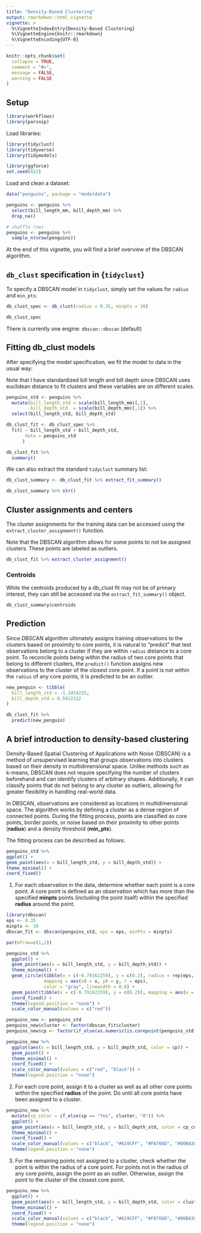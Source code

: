 ```yaml
---
title: "Density-Based Clustering"
output: rmarkdown::html_vignette
vignette: >
  %\VignetteIndexEntry{Density-Based Clustering}
  %\VignetteEngine{knitr::rmarkdown}
  %\VignetteEncoding{UTF-8}
---
```


```r
knitr::opts_chunk$set(
  collapse = TRUE,
  comment = "#>",
  message = FALSE,
  warning = FALSE
)
```


## Setup

```r
library(workflows)
library(parsnip)
```

Load libraries:

```r
library(tidyclust)
library(tidyverse)
library(tidymodels)
```


```r
library(ggforce)
set.seed(822)
```

Load and clean a dataset:


```r
data("penguins", package = "modeldata")

penguins <- penguins %>%
  select(bill_length_mm, bill_depth_mm) %>%
  drop_na()

# shuffle rows
penguins <- penguins %>%
  sample_n(nrow(penguins))
```

At the end of this vignette, you will find a brief overview of the DBSCAN algorithm.



## `db_clust` specification in {`tidyclust`}

To specify a DBSCAN model in `tidyclust`, simply set the values for `radius` and `min_pts`:

```r
db_clust_spec <- db_clust(radius = 0.35, minpts = 10)

db_clust_spec
```

There is currently one engine: `dbscan::dbscan` (default)

## Fitting db_clust models

After specifying the model specification, we fit the model to data in the usual way:

Note that I have standardized bill length and bill depth since DBSCAN uses euclidean distance to fit clusters and these variables are on different scales.

```r

penguins_std <- penguins %>%
  mutate(bill_length_std = scale(bill_length_mm)[,1],
         bill_depth_std  = scale(bill_depth_mm)[,1]) %>%
  select(bill_length_std, bill_depth_std)

db_clust_fit <- db_clust_spec %>%
  fit( ~ bill_length_std + bill_depth_std,
       data = penguins_std
      )

db_clust_fit %>% 
  summary()
```

We can also extract the standard `tidyclust` summary list:

```r
db_clust_summary <- db_clust_fit %>% extract_fit_summary()

db_clust_summary %>% str()

```

## Cluster assignments and centers

The cluster assignments for the training data can be accessed using the `extract_cluster_assignment()` function.

Note that the DBSCAN algorithm allows for some points to not be assigned clusters. These points are labeled as outliers.


```r
db_clust_fit %>% extract_cluster_assignment()
```

### Centroids

While the centroids produced by a db_clust fit may not be of primary interest, they can still be accessed via the `extract_fit_summary()` object.

```r
db_clust_summary$centroids
```

## Prediction


Since $DBSCAN$ algorithm ultimately assigns training observations to the clusters based on proximity to core points, it is natural to "predict" that test  observations belong to a cluster if they are within `radius` distance to a core point. To reconcile points being within the radius of two core points that belong to different clusters, the `predict()` function assigns new observations to the cluster of the closest core point. If a point is not within the `radius` of any core points, it is predicted to be an outlier.


```r
new_penguin <- tibble(
  bill_length_std = -1.2454235,
  bill_depth_std = 0.5012132
)

db_clust_fit %>%
  predict(new_penguin)
```


## A brief introduction to density-based clustering

Density-Based Spatial Clustering of Applications with Noise (DBSCAN) is a method of unsupervised learning that groups observations into clusters based on their density in multidimensional space. Unlike methods such as k-means, DBSCAN does not require specifying the number of clusters beforehand and can identify clusters of arbitrary shapes. Additionally, it can classify points that do not belong to any cluster as outliers, allowing for greater flexibility in handling real-world data.

In DBSCAN, observations are considered as locations in multidimensional space. The algorithm works by defining a cluster as a dense region of connected points. During the fitting process, points are classified as core points, border points, or noise based on their proximity to other points (**radius**) and a density threshold (**min_pts**).

The fitting process can be described as follows:

```r

penguins_std %>%
ggplot() +
geom_point(aes(x = bill_length_std, y = bill_depth_std)) +
theme_minimal() +
coord_fixed()

```

1. For each observation in the data, determine whether each point is a core point. A core point is defined as an observation which has more than the specified **minpts** points (including the point itself) within the specified **radius** around the point.


```r
library(dbscan)
eps <- 0.35
minpts <- 10
dbscan_fit <- dbscan(penguins_std, eps = eps, minPts = minpts)

```

```r
par(mfrow=c(1,2))

penguins_std %>%
  ggplot() +
  geom_point(aes(x = bill_length_std, y = bill_depth_std)) +
  theme_minimal() +
  geom_circle(tibble(x = c(-0.79162259), y = c(0.2), radius = rep(eps,1)),
              mapping = aes(x0 = x, y0 = y, r = eps),
              color = "gray", linewidth = 0.8) +
  geom_point(tibble(x = c(-0.79162259), y = c(0.2)), mapping = aes(x = x, y = y, color = c("1"))) +
  coord_fixed() +
  theme(legend.position = "none") +
  scale_color_manual(values = c("red"))

penguins_new <- penguins_std
penguins_new$cluster <- factor(dbscan_fit$cluster)
penguins_new$cp <- factor(if_else(as.numeric(is.corepoint(penguins_std, eps = eps, minPts = minpts)) == 1, "Yes", "No"), levels = c("Yes", "No"))

penguins_new %>%
  ggplot(aes(x = bill_length_std, y = bill_depth_std, color = cp)) +
  geom_point() +
  theme_minimal() +
  coord_fixed() +
  scale_color_manual(values = c("red", "black")) +
  theme(legend.position = "none")
```


2. For each core point, assign it to a cluster as well as all other core points within the specified **radius** of the point. Do until all core points have been assigned to a cluster.

```r
penguins_new %>%
  mutate(cp_color = if_else(cp == "Yes", cluster, "0")) %>%
  ggplot() +
  geom_point(aes(x = bill_length_std, y = bill_depth_std, color = cp_color)) +
  theme_minimal() +
  coord_fixed() + 
  scale_color_manual(values = c("black", "#619CFF", "#F8766D", "#00BA38")) +
  theme(legend.position = "none")
```

3. For the remaining points not assigned to a cluster, check whether the point is within the radius of a core point. For points not in the radius of any core points, assign the point as an outlier. Otherwise, assign the point to the cluster of the closest core point.


```r
penguins_new %>%
  ggplot() +
  geom_point(aes(x = bill_length_std, y = bill_depth_std, color = cluster)) +
  theme_minimal() +
  coord_fixed() + 
  scale_color_manual(values = c("black", "#619CFF", "#F8766D", "#00BA38")) +
  theme(legend.position = "none")
```
